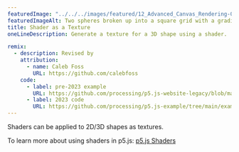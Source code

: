 ---
featuredImage: "../../../images/featured/12_Advanced_Canvas_Rendering-02_Shader_As_A_Texture-thumbnail.png"
featuredImageAlt: Two spheres broken up into a square grid with a gradient in each grid.
title: Shader as a Texture
oneLineDescription: Generate a texture for a 3D shape using a shader.

remix:
  - description: Revised by
    attribution:
      - name: Caleb Foss
        URL: https://github.com/calebfoss
    code:
      - label: pre-2023 example
        URL: https://github.com/processing/p5.js-website-legacy/blob/main/src/data/examples/en/20_3D/09_shader_as_a_texture.js
      - label: 2023 code
        URL: https://github.com/processing/p5.js-example/tree/main/examples/12_Advanced_Canvas_Rendering/02_Shader_As_A_Texture
---

Shaders can be applied to 2D/3D shapes as textures.

To learn more about using shaders in p5.js:
<a href="https://itp-xstory.github.io/p5js-shaders/">p5.js Shaders</a>